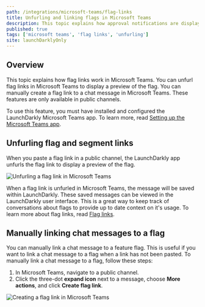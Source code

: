 ```yaml
---
path: /integrations/microsoft-teams/flag-links
title: Unfurling and linking flags in Microsoft Teams
description: This topic explains how approval notifications are displayed in Microsoft Teams.
published: true
tags: ['microsoft teams', 'flag links', 'unfurling']
site: launchDarklyOnly
---
```


## Overview

This topic explains how flag links work in Microsoft Teams. You can unfurl flag links in Microsoft Teams to display a preview of the flag. You can manually create a flag link to a chat message in Microsoft Teams. These features are only available in public channels.

To use this feature, you must have installed and configured the LaunchDarkly Microsoft Teams app. To learn more, read [Setting up the Microsoft Teams app](/integrations/microsoft-teams/setting-up).

## Unfurling flag and segment links

When you paste a flag link in a public channel, the LaunchDarkly app unfurls the flag link to display a preview of the flag.

![Unfurling a flag link in Microsoft Teams](teams-ld-unfurl.png)

When a flag link is unfurled in Microsoft Teams, the message will be saved within LaunchDarkly. These saved messages can be viewed in the LaunchDarkly user interface. This is a great way to keep track of conversations about flags to provide up to date context on it's usage. To learn more about flag links, read [Flag links](/home/flags/links).

## Manually linking chat messages to a flag

You can manually link a chat message to a feature flag. This is useful if you want to link a chat message to a flag when a link has not been pasted. To manually link a chat message to a flag, follow these steps:

1. In Microsoft Teams, navigate to a public channel.
2. Click the three-dot **expand icon** next to a message, choose **More actions**, and click **Create flag link**.

![Creating a flag link in Microsoft Teams](teams-ld-creating-flag-link.png)
